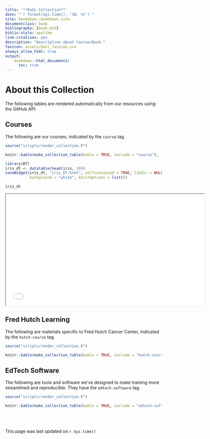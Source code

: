 ```yaml
---
title: '**DaSL Collection**'
date: "`r format(Sys.time(), '%B, %Y')`"
site: bookdown::bookdown_site
documentclass: book
bibliography: [book.bib]
biblio-style: apalike
link-citations: yes
description: "Description about Course/Book."
favicon: assets/dasl_favicon.ico
always_allow_html: true
output:
    bookdown::html_document2:
      toc: true
---
```


# About this Collection

The following tables are rendered automatically from our resources using the GitHub API. 

## Courses

The following are our courses, indicated by the `course` tag.

```r
source("scripts/render_collection.R")

knitr::kable(make_collection_table(kable = TRUE, include = "course"), format = "html")

library(DT)
iris_dt <- datatable(head(iris, 20))
saveWidget(iris_dt, "iris_DT.html", selfcontained = TRUE, libdir = NULL,
           background = "white", knitrOptions = list())

iris_dt
```

<iframe src="iris_DT.html" width="640" height="360"></iframe>

## Fred Hutch Learning

The following are materials specific to Fred Hutch Cancer Center, indicated by the `hutch-course` tag.

```r
source("scripts/render_collection.R")

knitr::kable(make_collection_table(kable = TRUE, include = "hutch-course"), format = "html")
```

## EdTech Software

The following are tools and software we've designed to make training more streamlined and reproducible. They have the `edtech-software` tag.

```r
source("scripts/render_collection.R")

knitr::kable(make_collection_table(kable = TRUE, include = "edtech-software"), format = "html")
```

<br><br><br>
This page was last updated on `r Sys.time()`

